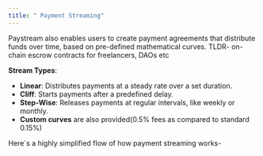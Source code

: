 ```yaml
---
title: " Payment Streaming"
---
```


Paystream also enables users to create payment agreements that distribute funds over time, based on pre-defined mathematical curves. TLDR- on-chain escrow contracts for freelancers, DAOs etc

**Stream Types**:

- **Linear**: Distributes payments at a steady rate over a set duration.
- **Cliff**: Starts payments after a predefined delay.
- **Step-Wise**: Releases payments at regular intervals, like weekly or monthly.
- **Custom curves** are also provided(0.5% fees as compared to standard 0.15%)

Here\`s a highly simplified flow of how payment streaming works-